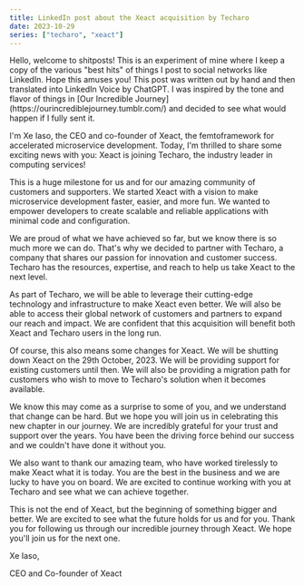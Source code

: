 ```yaml
---
title: LinkedIn post about the Xeact acquisition by Techaro
date: 2023-10-29
series: ["techaro", "xeact"]
---
```


<XeblogConv name="Cadey" mood="enby">
  Hello, welcome to shitposts! This is an experiment of mine where I keep a copy
  of the various "best hits" of things I post to social networks like LinkedIn.
  Hope this amuses you! This post was written out by hand and then translated
  into LinkedIn Voice by ChatGPT. I was inspired by the tone and flavor of
  things in [Our Incredible Journey](https://ourincrediblejourney.tumblr.com/)
  and decided to see what would happen if I fully sent it.
</XeblogConv>

I'm Xe Iaso, the CEO and co-founder of Xeact, the femtoframework for accelerated microservice development. Today, I'm thrilled to share some exciting news with you: Xeact is joining Techaro, the industry leader in computing services!

This is a huge milestone for us and for our amazing community of customers and supporters. We started Xeact with a vision to make microservice development faster, easier, and more fun. We wanted to empower developers to create scalable and reliable applications with minimal code and configuration.

We are proud of what we have achieved so far, but we know there is so much more we can do. That's why we decided to partner with Techaro, a company that shares our passion for innovation and customer success. Techaro has the resources, expertise, and reach to help us take Xeact to the next level.

As part of Techaro, we will be able to leverage their cutting-edge technology and infrastructure to make Xeact even better. We will also be able to access their global network of customers and partners to expand our reach and impact. We are confident that this acquisition will benefit both Xeact and Techaro users in the long run.

Of course, this also means some changes for Xeact. We will be shutting down Xeact on the 29th October, 2023. We will be providing support for existing customers until then. We will also be providing a migration path for customers who wish to move to Techaro's solution when it becomes available.

We know this may come as a surprise to some of you, and we understand that change can be hard. But we hope you will join us in celebrating this new chapter in our journey. We are incredibly grateful for your trust and support over the years. You have been the driving force behind our success and we couldn't have done it without you.

We also want to thank our amazing team, who have worked tirelessly to make Xeact what it is today. You are the best in the business and we are lucky to have you on board. We are excited to continue working with you at Techaro and see what we can achieve together.

This is not the end of Xeact, but the beginning of something bigger and better. We are excited to see what the future holds for us and for you. Thank you for following us through our incredible journey through Xeact. We hope you'll join us for the next one.

Xe Iaso,

CEO and Co-founder of Xeact

<XeblogPicture
  desc="A picture showing the Techaro plus the Xeact logo"
  path="blog/2023/incredible-xeact-journey/our-incredible-journey"
/>
